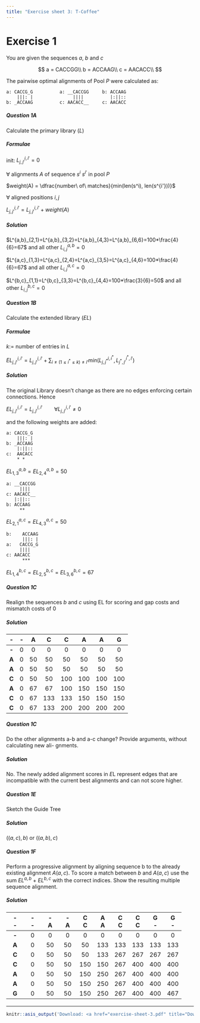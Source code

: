 ```yaml
---
title: "Exercise sheet 3: T-Coffee"
---
```


# Exercise 1

You are given the sequences $a$, $b$ and $c$

$$
a = CACCGG\\
b = ACCAAG\\
c = AACACC\\
$$

The pairwise optimal alignments of Pool $P$ were calculated as:

~~~
a: CACCG_G          a: __CACCGG     b: ACCAAG
    |||: |               ||||          |:||::
b: _ACCAAG          c: AACACC__     c: AACACC
~~~

#### {.tabset}

##### Question 1A

::: {.question data-latex=""}

Calculate the primary library ($L$)
:::


##### Formulae

::: {.answer data-latex=""}

init: $L^{i,i'}_{j,j'}=0$

$\forall$ alignments $A$ of sequence $s^i$ $s^{i'}$ in pool $P$

$weight(A) = \dfrac{number\ of\ matches}{min(len(s^i), len(s^{i'}))}$

$\forall$ aligned positions $i,j$

$L^{i,i'}_{j,j'} = L^{i,i'}_{j,j'} + weight(A)$

:::


##### Solution

::: {.answer data-latex=""}

$L^{a,b}_{2,1}=L^{a,b}_{3,2}=L^{a,b}_{4,3}=L^{a,b}_{6,6}=100*\frac{4}{6}=67$ and all other $L^{a,b}_{i,j}=0$

$L^{a,c}_{1,3}=L^{a,c}_{2,4}=L^{a,c}_{3,5}=L^{a,c}_{4,6}=100*\frac{4}{6}=67$ and all other $L^{a,c}_{i,j}=0$

$L^{b,c}_{1,1}=L^{b,c}_{3,3}=L^{b,c}_{4,4}=100*\frac{3}{6}=50$ and all other $L^{b,c}_{i,j}=0$
:::
#### {-}

#### {.tabset}

##### Question 1B

::: {.question data-latex=""}

Calculate the extended library ($EL$)
:::

##### Formulae

::: {.answer data-latex=""}
$k :=$ number of entries in $L$


$EL^{i,i'}_{j,j' }= L^{i,i'}_{j,j'}  + \sum_{i \neq (1 \leq i^* \leq k) \neq i'}  min(L^{i,i^*}_{j,j^*}, L^{i^*,i'}_{j^*,j'})$

:::

##### Solution

::: {.answer data-latex=""}

The original Library doesn't change as there are no edges enforcing certain connections. Hence

$EL^{i,i'}_{j,j' }=L^{i,i'}_{j,j'} \qquad \forall L^{i,i'}_{j,j' }\neq 0$

and the following weights are added:

~~~
a: CACCG_G     
    |||: |    
b: _ACCAAG   
    |:||::
c:  AACACC
    * *
~~~

$EL^{a,b}_{1,3}=EL^{a,b}_{2,4}=50$

~~~
a: __CACCGG     
     ||||       
c: AACACC__     
   |:||::
b: ACCAAG
     **
~~~

$EL^{a,c}_{2,1}=EL^{a,c}_{4,3}=50$


~~~
b:    ACCAAG
      |||: |    
a:   CACCG_G     
     |||| 
c: AACACC
      ***
~~~

$EL^{b,c}_{1,4}=EL^{b,c}_{2,5}=EL^{b,c}_{3,6}=67$

:::
#### {-}

#### {.tabset}

##### Question 1C


Realign the sequences $b$ and $c$ using EL for scoring and gap costs and mismatch costs of 0

##### Solution

::: {.answer data-latex=""}

| - | - | A  | C   | C   | A   | A   | G   |
|:---:|:---:|:---:|:---:|:---:|:---:|:---:|:---:|
| __-__ | 0 | 0  | 0   | 0   | 0   | 0   | 0   |
| __A__ | 0 | 50 | 50  | 50  | 50  | 50  | 50  |
| __A__ | 0 | 50 | 50  | 50  | 50  | 50  | 50  |
| __C__ | 0 | 50 | 50  | 100 | 100 | 100 | 100 |
| __A__ | 0 | 67 | 67  | 100 | 150 | 150 | 150 |
| __C__ | 0 | 67 | 133 | 133 | 150 | 150 | 150 |
| __C__ | 0 | 67 | 133 | 200 | 200 | 200 | 200 |

:::
#### {-}


#### {.tabset}

##### Question 1C

Do the other alignments a-b and a-c change? Provide arguments, without calculating new ali-
gnments.

##### Solution

No. The newly added alignment scores in $E$L represent edges that are incompatible with the
current best alignments and can not score higher.

#### {-}

#### {.tabset}


##### Question 1E

Sketch the Guide Tree

##### Solution

$((a,c),b)$  or $((a,b),c)$

#### {-}

#### {.tabset}

##### Question 1F

Perform a progressive alignment by aligning sequence b to the already existing alignment $A(a, c)$.
To score a match between $b$ and $A(a, c)$ use the sum $EL^{a,b}$ + $EL^{b,c}$ with the correct indices.
Show the resulting multiple sequence alignment.

##### Solution

| -<br />- | -<br />- | -<br />A  | -<br />A  | C<br />C   | A<br />A   | C<br />C   | C<br />C   | G<br />-   | G<br />-   |
|:---:|:---:|:---:|:---:|:---:|:---:|:---:|:---:|:---:|:---:|
| __-__ | 0 | 0  | 0  | 0   | 0   | 0   | 0   | 0   | 0   |
| __A__ | 0 | 50 | 50 | 50  | 133 | 133 | 133 | 133 | 133 |
| __C__ | 0 | 50 | 50 | 50  | 133 | 267 | 267 | 267 | 267 |
| __C__ | 0 | 50 | 50 | 150 | 150 | 267 | 400 | 400 | 400 |
| __A__ | 0 | 50 | 50 | 150 | 250 | 267 | 400 | 400 | 400 |
| __A__ | 0 | 50 | 50 | 150 | 250 | 267 | 400 | 400 | 400 |
| __G__ | 0 | 50 | 50 | 150 | 250 | 267 | 400 | 400 | 467 |

#### {-}

-------------------------------------------

```r
knitr::asis_output('Download: <a href="exercise-sheet-3.pdf" title="Download PDF Version">PDF Version</a> of this page.')
```
